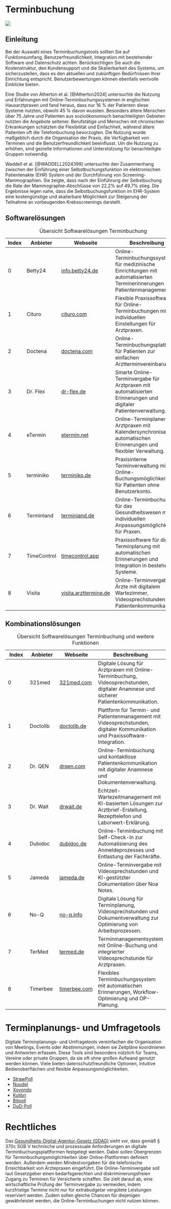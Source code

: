 # Terminbuchung

::: {.content-visible when-format="html"}

![](https://badgen.net/badge/DiLoB%20geprüft/Ja/green?icon=github)

:::

## Einleitung

Bei der Auswahl eines Terminbuchungstools sollten Sie auf Funktionsumfang, Benutzerfreundlichkeit, Integration mit bestehender Software und Datenschutz achten. Berücksichtigen Sie auch die Kostenstruktur, den Kundensupport und die Skalierbarkeit des Systems, um sicherzustellen, dass es den aktuellen und zukünftigen Bedürfnissen Ihrer Einrichtung entspricht. Benutzerbewertungen können ebenfalls wertvolle Einblicke bieten.

Eine Studie von Atherton et al. [@Atherton2024] untersuchte die Nutzung und Erfahrungen mit Online-Terminbuchungssystemen in englischen Hausarztpraxen und fand heraus, dass nur 16 % der Patienten diese Systeme nutzten, obwohl 45 % davon wussten. Besonders ältere Menschen über 75 Jahre und Patienten aus sozioökonomisch benachteiligten Gebieten nutzten die Angebote seltener. Berufstätige und Menschen mit chronischen Erkrankungen schätzten die Flexibilität und Einfachheit, während ältere Patienten oft die Telefonbuchung bevorzugten. Die Nutzung wurde maßgeblich durch die Organisation der Praxis, die Verfügbarkeit von Terminen und die Benutzerfreundlichkeit beeinflusst. Um die Nutzung zu erhöhen, sind gezielte Informationen und Unterstützung für benachteiligte Gruppen notwendig.

Waddell et al. [@WADDELL2024399] untersuchte den Zusammenhang zwischen der Einführung einer Selbstbuchungsfunktion im elektronischen Patientenakte (EHR) System und der Durchführung von Screening-Mammographien. Sie zeigte, dass nach der Einführung der Selbstbuchung die Rate der Mammographie-Abschlüsse von 22,2% auf 49,7% stieg. Die Ergebnisse legen nahe, dass die Selbstbuchungsfunktion im EHR-System eine kostengünstige und skalierbare Möglichkeit zur Steigerung der Teilnahme an vorbeugenden Krebsscreenings darstellt.

## Softwarelösungen

| Index | Anbieter | Webseite | Beschreibung |
|---|---|---|---|
| 0 | Betty24 | [info.betty24.de](https://info.betty24.de/) | Online-Terminbuchungssystem für medizinische Einrichtungen mit automatisierten Terminerinnerungen und Patientenmanagement. |
| 1 | Cituro | [cituro.com](https://www.cituro.com/praxis-software) | Flexible Praxissoftware für Online-Terminbuchungen mit individuellen Einstellungen für Arztpraxen. |
| 2 | Doctena | [doctena.com](https://www.doctena.com/de/) | Online-Terminbuchungsplattform für Patienten zur einfachen Arztterminvereinbarung. |
| 3 | Dr. Flex | [dr-flex.de](https://dr-flex.de/aerzte) | Smarte Online-Terminvergabe für Arztpraxen mit automatisierten Erinnerungen und digitaler Patientenverwaltung. |
| 4 | eTermin | [etermin.net](https://www.etermin.net/online-terminplaner-arzt) | Online-Terminplaner für Arztpraxen mit Kalendersynchronisation, automatischen Erinnerungen und flexibler Verwaltung. |
| 5 | terminiko | [terminiko.de](https://www.terminiko.de/) | Praxisinterne Terminverwaltung mit Online-Buchungsmöglichkeiten für Patienten ohne Benutzerkonto. |
| 6 | Terminland | [terminland.de](https://www.terminland.de/branchen/gesundheitswesen/) | Online-Terminbuchung für das Gesundheitswesen mit individuellen Anpassungsmöglichkeiten für Praxen. |
| 7 | TimeControl | [timecontrol.app](https://timecontrol.app/) | Praxissoftware für digitale Terminplanung mit automatischen Erinnerungen und Integration in bestehende Systeme. |
| 8 | Visita | [visita.arzttermine.de](https://visita.arzttermine.de/) | Online-Terminvergabe für Ärzte mit digitalem Wartezimmer, Videosprechstunden und Patientenkommunikation. |

: Übersicht Softwarelösungen Terminbuchung

## Kombinationslösungen

| Index | Anbieter | Webseite | Beschreibung |
|---|---|---|---|
| 0 | 321med | [321med.com](https://321med.com/de) | Digitale Lösung für Arztpraxen mit Online-Terminbuchung, Videosprechstunden, digitaler Anamnese und sicherer Patientenkommunikation. |
| 1 | Doctolib | [doctolib.de](https://info.doctolib.de/) | Plattform für Termin- und Patientenmanagement mit Videosprechstunden, digitaler Kommunikation und Praxissoftware-Integration. |
| 2 | Dr. QEN | [drqen.com](https://drqen.com/) | Online-Terminbuchung und kontaktlose Patientenkommunikation mit digitaler Anamnese und Dokumentenverwaltung. |
| 3 | Dr. Wait | [drwait.de](https://www.drwait.de/) | Echtzeit-Wartezeitmanagement mit KI-basierten Lösungen zur Arztbrief-Erstellung, Rezepttelefon und Laborwert-Erklärung. |
| 4 | Dubidoc | [dubidoc.de](https://www.dubidoc.de/) | Online-Terminbuchung mit Self-Check-In zur Automatisierung des Anmeldeprozesses und Entlastung der Fachkräfte. |
| 5 | Jameda | [jameda.de](https://pro.jameda.de/) | Online-Terminvergabe mit Videosprechstunden und KI-gestützter Dokumentation über Noa Notes. |
| 6 | No-Q | [no-q.info](https://www.no-q.info/) | Digitale Lösung für Terminplanung, Videosprechstunden und Dokumentverwaltung zur Optimierung von Arbeitsprozessen. |
| 7 | TerMed | [termed.de](https://www.termed.de/reserve) | Terminmanagementsystem mit Online-Buchung und integrierter Videosprechstunde für Arztpraxen. |
| 8 | Timerbee | [timerbee.com](https://www.timerbee.com/) | Flexibles Terminbuchungssystem mit automatischen Erinnerungen, Workflow-Optimierung und OP-Planung. |

: Übersicht Softwarelösungen Terminbuchung und weitere Funktionen

# Terminplanungs- und Umfragetools

Digitale Terminplanungs- und Umfragetools vereinfachen die Organisation von Meetings, Events oder Abstimmungen, indem sie Zeitpläne koordinieren und Antworten erfassen. Diese Tools sind besonders nützlich für Teams, Vereine oder private Gruppen, da sie oft ohne großen Aufwand genutzt werden können. Viele bieten datenschutzfreundliche Optionen, intuitive Bedienoberflächen und flexible Anpassungsmöglichkeiten.

- [StrawPoll](https://strawpoll.com/de/meetings/)
- [Nuudel](https://nuudel.digitalcourage.de/)
- [Xoyondo](https://xoyondo.com/dp/example_de)
- [Kulibri](https://kulibri.com/de/kulibri-beispiele)
- [Bitpoll](https://bitpoll.de/)
- [DuD-Poll](https://dud-poll.inf.tu-dresden.de/coffeebreak/)

# Rechtliches

Das [Gesundheits-Digital-Agentur-Gesetz (GDAG)](https://www.bundesgesundheitsministerium.de/service/gesetze-und-verordnungen/detail/gesundheits-digitalagentur-gesetz-gdag.html) sieht vor, dass gemäß § 370c SGB V technische und prozessuale Anforderungen an digitale Terminbuchungsplattformen festgelegt werden. Dabei sollen Obergrenzen für Terminbuchungsmöglichkeiten über Online-Plattformen definiert werden. Außerdem werden Mindestvorgaben für die telefonische Erreichbarkeit von Ärztepraxen eingeführt. Die Online-Terminvergabe soll laut Gesetzgeber einen bedarfsgerechten und diskriminierungsfreien Zugang zu Terminen für Versicherte schaffen. Sie zielt darauf ab, eine wirtschaftliche Prüfung der Terminvergabe zu vermeiden, indem kurzfristige Termine nicht nur für extrabudgetar vergütete Leistungen reserviert werden. Zudem sollen gleiche Chancen für diejenigen gewährleistet werden, die Online-Terminbuchungen nicht nutzen können.

